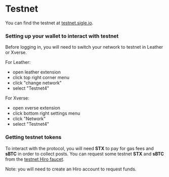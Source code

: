 # Testnet

You can find the testnet at [testnet.sigle.io](https://testnet.sigle.io).

### Setting up your wallet to interact with testnet

Before logging in, you will need to switch your network to testnet in Leather or Xverse.

For Leather:

- open leather extension
- click top right corner menu
- click "change network"
- select "Testnet4"

For Xverse:

- open xverse extension
- click bottom right settings menu
- click "Network"
- select "Testnet4"

### Getting testnet tokens

To interact with the protocol, you will need **STX** to pay for gas fees and **sBTC** in order to collect posts. You can request some testnet **STX** and **sBTC** from the [testnet Hiro faucet](https://platform.hiro.so/faucet).

Note: you will need to create an Hiro account to request funds.
